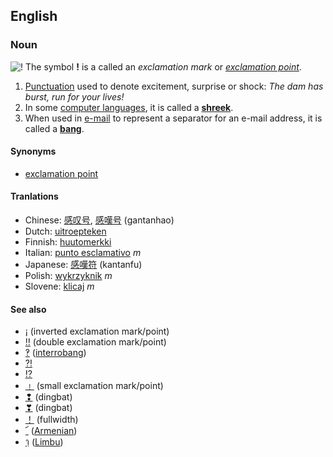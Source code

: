 ==English==
===Noun===

[[Image:Bang icon 32x32.jpg|!]] The symbol '''!''' is a called an ''exclamation mark'' or ''[[exclamation point]]''.  
#[[Punctuation]] used to denote excitement, surprise or shock: ''The dam has burst, run for your lives!''
#In some [[computer language]]s, it is called a '''[[shreek]]'''.  
#When used in [[e-mail]] to represent a separator for an e-mail address, it is called a '''[[bang]]'''.

====Synonyms====
*[[exclamation point]]

====Tranlations====
*Chinese: [[感叹号]], [[感嘆号]] (gantanhao)
*Dutch: [[uitroepteken]]
*Finnish: [[huutomerkki]]
*Italian: [[punto esclamativo]] ''m''
*Japanese: [[感嘆符]] (kantanfu)
*Polish: [[wykrzyknik]] ''m''
*Slovene: [[klicaj]] ''m''

====See also====
*[[¡]] (inverted exclamation mark/point)
*[[‼]] (double exclamation mark/point)
*[[‽]] ([[interrobang]])
*[[⁈]]
*[[⁉]]
*[[﹗]] (small exclamation mark/point)
*[[❢]] (dingbat)
*[[❣]] (dingbat)
*[[！]] (fullwidth)
*[[՜]] ([[Armenian]])
*[[᥄]] ([[Limbu]])

{{Punctuation}}